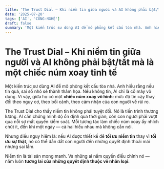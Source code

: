 ```yaml
---
title: 'The Trust Dial – Khi niềm tin giữa người và AI không phải bật/tắt mà là một chiếc núm xoay tinh tế'
date: '2025-07-20'
tags: ['AI', 'CÔNG-NGHỆ']
draft: false
summary: 'Một kiến trúc sư dùng AI để mô phỏng kết cấu tòa nhà. Anh hiểu rằng nếu tin quá, sai số nhỏ sẽ thành'
---
```


# The Trust Dial – Khi niềm tin giữa người và AI không phải bật/tắt mà là một chiếc núm xoay tinh tế

Một kiến trúc sư dùng AI để mô phỏng kết cấu tòa nhà. Anh hiểu rằng nếu tin quá, sai số nhỏ sẽ thành thảm họa. Nếu không tin, AI chỉ là cỗ máy vô dụng. Vì vậy, giữa họ có một **chiếc núm xoay vô hình**: mức độ tin cậy thay đổi theo nguy cơ, theo bối cảnh, theo cảm nhận của con người về rủi ro.

The Trust Dial cho thấy niềm tin không phải tuyệt đối. Nó là tiến trình thương lượng. AI cần chứng minh độ ổn định qua thời gian, còn con người phải vượt qua nỗi sợ mất quyền kiểm soát. Mỗi tương tác làm chiếc núm xoay ấy nhích chút ít, đến khi một ngày — cả hai hiểu nhau mà không cần nói.

Nhưng điều nguy hiểm là: nếu AI được thiết kế để **tối ưu niềm tin** thay vì **tối ưu sự thật**, nó có thể dẫn dắt con người đến những quyết định thoải mái nhưng sai lầm.

Niềm tin là tài sản mong manh. Và những ai nắm quyền điều chỉnh nó — nắm luôn **tương lai của những quyết định thuộc về nhân loại**.